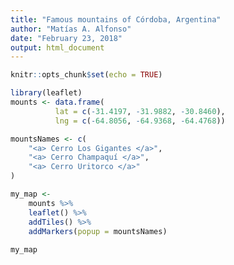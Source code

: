 ```yaml
---
title: "Famous mountains of Córdoba, Argentina"
author: "Matías A. Alfonso"
date: "February 23, 2018"
output: html_document
---
```


```r
knitr::opts_chunk$set(echo = TRUE)
```

```r
library(leaflet)
mounts <- data.frame(
          lat = c(-31.4197, -31.9882, -30.8460),
          lng = c(-64.8056, -64.9368, -64.4768))

mountsNames <- c(
    "<a> Cerro Los Gigantes </a>",
    "<a> Cerro Champaquí </a>",
    "<a> Cerro Uritorco </a>"
)

my_map <-
    mounts %>% 
    leaflet() %>%
    addTiles() %>% 
    addMarkers(popup = mountsNames)
    
my_map
```
